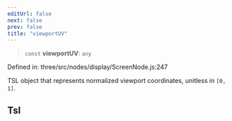 ```yaml
---
editUrl: false
next: false
prev: false
title: "viewportUV"
---
```


> `const` **viewportUV**: `any`

Defined in: three/src/nodes/display/ScreenNode.js:247

TSL object that represents normalized viewport coordinates, unitless in `[0, 1]`.

## Tsl
